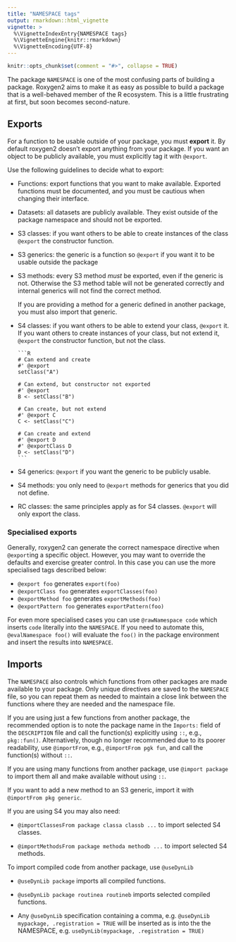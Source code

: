 ```yaml
---
title: "NAMESPACE tags"
output: rmarkdown::html_vignette
vignette: >
  %\VignetteIndexEntry{NAMESPACE tags}
  %\VignetteEngine{knitr::rmarkdown}
  %\VignetteEncoding{UTF-8}
---
```


```r
knitr::opts_chunk$set(comment = "#>", collapse = TRUE)
```

The package `NAMESPACE` is one of the most confusing parts of building a package. Roxygen2 aims to make it as easy as possible to build a package that is a well-behaved member of the R ecosystem. This is a little frustrating at first, but soon becomes second-nature.

## Exports

For a function to be usable outside of your package, you must __export__ it. By default roxygen2 doesn't export anything from your package. If you want an object to be publicly available, you must explicitly tag it with `@export`.

Use the following guidelines to decide what to export:

* Functions: export functions that you want to make available. Exported
  functions must be documented, and you must be cautious when changing their
  interface.

* Datasets: all datasets are publicly available. They exist outside of the
  package namespace and should not be exported.

* S3 classes: if you want others to be able to create instances of the class
  `@export` the constructor function.

* S3 generics: the generic is a function so `@export` if you want it to
  be usable outside the package

* S3 methods: every S3 method _must_ be exported, even if the generic is not.
  Otherwise the S3 method table will not be generated correctly and internal
  generics will not find the correct method.
  
    If you are providing a method for a generic defined in another package,
    you must also import that generic.

* S4 classes: if you want others to be able to extend your class, `@export` it.
  If you want others to create instances of your class, but not extend it,
  `@export` the constructor function, but not the class.

      ```R
      # Can extend and create
      #' @export
      setClass("A")

      # Can extend, but constructor not exported
      #' @export
      B <- setClass("B")

      # Can create, but not extend
      #' @export C
      C <- setClass("C")

      # Can create and extend
      #' @export D
      #' @exportClass D
      D <- setClass("D")
      ```

* S4 generics: `@export` if you want the generic to be publicly usable.

* S4 methods: you only need to `@export` methods for generics that you
  did not define.

* RC classes: the same principles apply as for S4 classes. `@export`
  will only export the class.

### Specialised exports

Generally, roxygen2 can generate the correct namespace directive when `@export`ing a specific object. However, you may want to override the defaults and exercise greater control. In this case you can use the more specialised tags described below:

* `@export foo` generates `export(foo)`
* `@exportClass foo` generates `exportClasses(foo)`
* `@exportMethod foo` generates `exportMethods(foo)`
* `@exportPattern foo` generates `exportPattern(foo)`

For even more specialised cases you can use `@rawNamespace code` which inserts `code` literally into the `NAMESPACE`. If you need to automate this, `@evalNamespace foo()` will evaluate the `foo()` in the package environment and insert the results into `NAMESPACE`.

## Imports

The `NAMESPACE` also controls which functions from other packages are made available to your package. Only unique directives are saved to the `NAMESPACE` file, so you can repeat them as needed to maintain a close link between the functions where they are needed and the namespace file.

If you are using just a few functions from another package, the recommended option is to note the package name in the `Imports:` field of the `DESCRIPTION` file and call the function(s) explicitly using `::`, e.g., `pkg::fun()`.  Alternatively, though no longer recommended due to its poorer readability, use `@importFrom`, e.g., `@importFrom pgk fun`, and call the function(s) without `::`.

If you are using many functions from another package, use `@import package` to import them all and make available without using `::`.

If you want to add a new method to an S3 generic, import it with `@importFrom pkg generic`.

If you are using S4 you may also need:

* `@importClassesFrom package classa classb ...` to import selected S4 classes.

* `@importMethodsFrom package methoda methodb ...` to import selected S4 
  methods.

To import compiled code from another package, use `@useDynLib`

* `@useDynLib package` imports all compiled functions.

* `@useDynLib package routinea routineb` imports selected compiled functions.

* Any `@useDynLib` specification containing a comma, e.g.
  `@useDynLib mypackage, .registration = TRUE` will be inserted as is
  into the the NAMESPACE, e.g. `useDynLib(mypackage, .registration = TRUE)`

